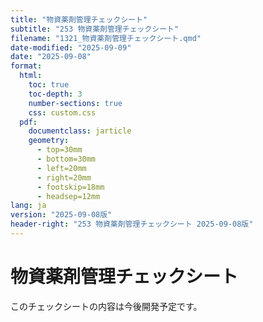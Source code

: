 ```yaml
---
title: "物資薬剤管理チェックシート"
subtitle: "253 物資薬剤管理チェックシート"
filename: "1321_物資薬剤管理チェックシート.qmd"
date-modified: "2025-09-09"
date: "2025-09-08"
format: 
  html:
    toc: true
    toc-depth: 3
    number-sections: true
    css: custom.css
  pdf:
    documentclass: jarticle
    geometry: 
      - top=30mm
      - bottom=30mm  
      - left=20mm
      - right=20mm
      - footskip=18mm
      - headsep=12mm
lang: ja
version: "2025-09-08版"
header-right: "253 物資薬剤管理チェックシート 2025-09-08版"
---
```


# 物資薬剤管理チェックシート

このチェックシートの内容は今後開発予定です。